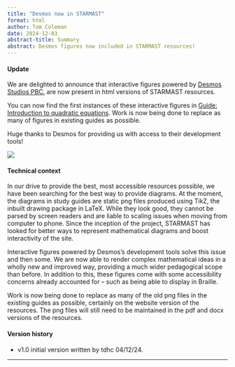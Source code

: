 ```yaml
---
title: "Desmos now in STARMAST"
format: html
author: Tom Coleman
date: 2024-12-03
abstract-title: Summary
abstract: Desmos figures now included in STARMAST resources!
---
```


#### Update {-}

We are delighted to announce that interactive figures powered by [Desmos Studios PBC.](https://www.desmos.com/) are now present in html versions of STARMAST resources.

You can now find the first instances of these interactive figures in [Guide: Introduction to quadratic equations](../studyguides/introtoquadratics.qmd). Work is now being done to replace as many of figures in existing guides as possible. 

Huge thanks to Desmos for providing us with access to their development tools!

![](../desmos-centre.png)

#### Technical context {-}

In our drive to provide the best, most accessible resources possible, we have been searching for the best way to provide diagrams. At the moment, the diagrams in study guides are static png files produced using TikZ, the inbuilt drawing package in LaTeX. While they look good, they cannot be parsed by screen readers and are liable to scaling issues when moving from computer to phone. Since the inception of the project, STARMAST has looked for better ways to represent mathematical diagrams and boost interactivity of the site.

Interactive figures powered by Desmos's development tools solve this issue and then some. We are now able to render complex mathematical ideas in a wholly new and improved way, providing a much wider pedagogical scope than before. In addition to this, these figures come with some accessibility concerns already accounted for -- such as being able to display in Braille. 

Work is now being done to replace as many of the old png files in the existing guides as possible, certainly on the website version of the resources. The png files will still need to be maintained in the pdf and docx versions of the resources. 

#### Version history {-}

- v1.0 initial version written by tdhc 04/12/24.

---
